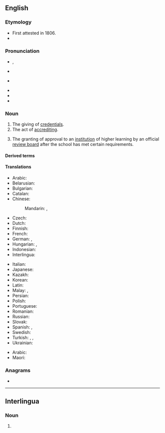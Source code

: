 {{also|accréditation}}
==English==
{{wikipedia}}

===Etymology===
{{root|en|ine-pro|*ḱerd-}}
* First attested in 1806.
* {{suffix|en|accredit|ation}}

===Pronunciation===
* {{enPR|ə-krěd'ĭ-tāʹshən}}, {{IPA|en|/əˌkɹɛd.ɪˈteɪ.ʃən/}}
* {{a|UK}} {{IPA|en|[əˌkɹɛd.ɪˈteɪ.ʃən]}}
* {{a|US}} {{IPA|en|[əˌkɹɛd.ɨˈteɪ.ʃən]|[əˌkɹɛd.ɨɾˈeɪ.ʃən]}}
<!-- Note that the first "t" is very often tapped in American English. (This is my native pronunciation, and I listened to several other Americans using the word on YouTube to confirm that this is extremely common. The Cambridge Dictionary of American English also lists this pronunciation.) This is contrary to what one might expect, since it is rare for a tap to be used before a stressed syllable in English. Thus, it is important to list these phonetic transcriptions here in addition to the phonemic transcription. -->
* {{audio|en|En-us-accreditation.ogg|Audio (US)}}
* {{hyphenation|en|ac|cred|i|ta|tion}}
* {{rhymes|en|eɪʃən|s=5}}

===Noun===
{{en-noun|~}}

# The giving of [[credentials]].
# The act of [[accrediting]].
#: {{ux|en|letters of '''accreditation'''.}}
# {{lb|en|education}} The granting of approval to an [[institution]] of higher learning by an official [[review board]] after the school has met certain requirements.

====Derived terms====
{{der3|en
|accreditational
|deaccreditation
|nonaccreditation
|reaccreditation}}

====Translations====
{{trans-top|giving of credentials}}
* Arabic: {{t|ar|اِعْتِماد|m}}
* Belarusian: {{t|be|акрэдыта́цыя|f}}
* Bulgarian: {{t|bg|акредита́ция|f}}
* Catalan: {{t+|ca|acreditació|f}}
* Chinese:
*: Mandarin: {{t+|cmn|認證}}, {{t+|cmn|认证|tr=rènzhèng}}
* Czech: {{t|cs|akreditace|f}}
* Dutch: {{t+|nl|accreditatie|m}}
* Finnish: {{t+|fi|akkreditointi}}
* French: {{t+|fr|accréditation|f}}
* German: {{t+|de|Beglaubigung|f}}, {{t+|de|Akkreditierung|f}}
* Hungarian: {{t+|hu|akkreditálás}}, {{t+|hu|akkreditáció}}
* Indonesian: {{t+|id|akreditasi}}
* Interlingua: {{t|ia|accreditation}}
{{trans-mid}}
* Italian: {{t+|it|accreditamento}}
* Japanese: {{t+|ja|認定|tr=にんてい, nintei}}
* Kazakh: {{t|kk|аккредиттеу}}
* Korean: {{t+|ko|인정(認定)}}
* Latin: {{t|la|accreditatio}}
* Malay: {{t|ms|akreditasi}}, {{t|ms|pentauliahan}}
* Persian: {{t|fa|اعتباربخشی|tr=e'tebârbaxši}}
* Polish: {{t+|pl|akredytacja|f}}
* Portuguese: {{t|pt|credenciamento|m}}
* Romanian: {{t+|ro|acreditare|f}}
* Russian: {{t+|ru|аккредита́ция|f}}
* Slovak: {{t|sk|akreditácia|f}}
* Spanish: {{t+|es|acreditación}}, {{t+|es|homologación|f}}
* Swedish: {{t+|sv|ackreditering|c}}
* Turkish: {{t+|tr|akreditasyon}}, {{t+|tr|tastik}}, {{t+|tr|onay}}
* Ukrainian: {{t|uk|акредита́ція|f}}
{{trans-bottom}}

{{trans-top|the granting of approval of achieving an official standard of some sort}}
* Arabic: {{t|ar| اِعْتِمادٌ|m}}
* Maori: {{t|mi|whakamanatanga}}
{{trans-mid}}
{{trans-bottom}}

===Anagrams===
* {{anagrams|en|a=aaccdeiinortt|actinoceratid}}

----

==Interlingua==

===Noun===
{{head|ia|noun}}

# {{l|en|accreditation}}